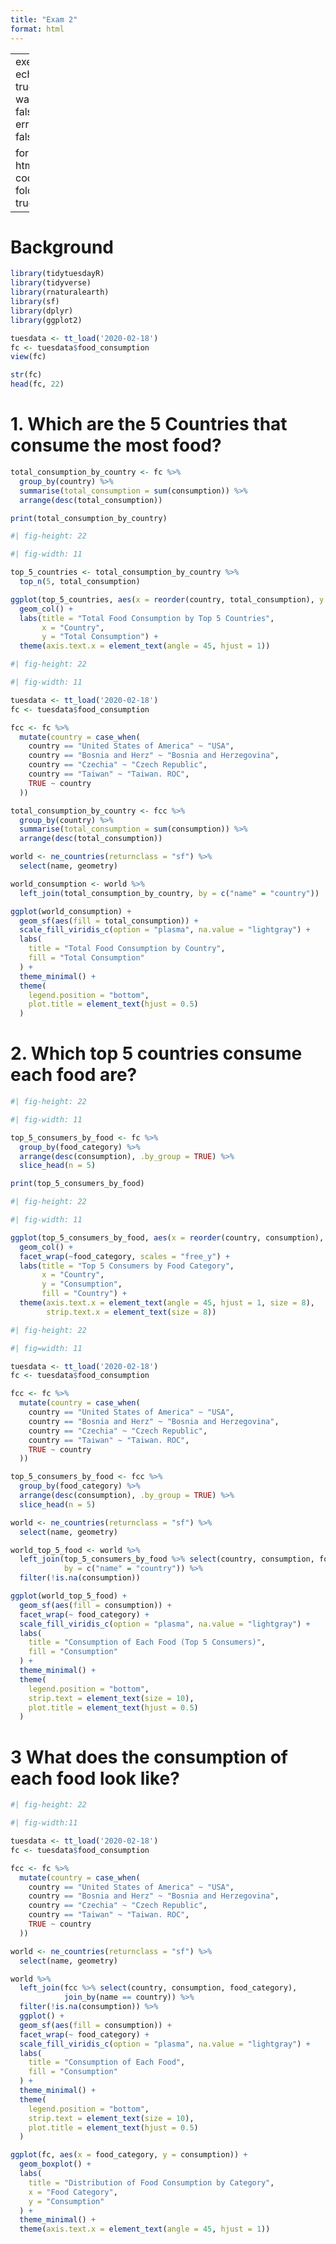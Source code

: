 ```yaml
---
title: "Exam 2"
format: html
---
```


---
execute:
  echo: true
  warning: false
  error: false

format:
  html:
    code-fold: true
---


# Background

```r
library(tidytuesdayR)
library(tidyverse)
library(rnaturalearth)
library(sf)
library(dplyr)
library(ggplot2) 
```

```r
tuesdata <- tt_load('2020-02-18')
fc <- tuesdata$food_consumption
view(fc)
```
```r
str(fc)
head(fc, 22)
```

# 1. Which are the 5 Countries that consume the most food?

```r
total_consumption_by_country <- fc %>%
  group_by(country) %>%
  summarise(total_consumption = sum(consumption)) %>%
  arrange(desc(total_consumption))

print(total_consumption_by_country)
```

```r
#| fig-height: 22

#| fig-width: 11

top_5_countries <- total_consumption_by_country %>%
  top_n(5, total_consumption)

ggplot(top_5_countries, aes(x = reorder(country, total_consumption), y = total_consumption)) +
  geom_col() +
  labs(title = "Total Food Consumption by Top 5 Countries",
       x = "Country",
       y = "Total Consumption") +
  theme(axis.text.x = element_text(angle = 45, hjust = 1))
```

```r
#| fig-height: 22

#| fig-width: 11

tuesdata <- tt_load('2020-02-18')
fc <- tuesdata$food_consumption

fcc <- fc %>%
  mutate(country = case_when(
    country == "United States of America" ~ "USA",
    country == "Bosnia and Herz" ~ "Bosnia and Herzegovina",
    country == "Czechia" ~ "Czech Republic",
    country == "Taiwan" ~ "Taiwan. ROC",
    TRUE ~ country
  ))

total_consumption_by_country <- fcc %>%
  group_by(country) %>%
  summarise(total_consumption = sum(consumption)) %>%
  arrange(desc(total_consumption))

world <- ne_countries(returnclass = "sf") %>%
  select(name, geometry)

world_consumption <- world %>%
  left_join(total_consumption_by_country, by = c("name" = "country"))

ggplot(world_consumption) +
  geom_sf(aes(fill = total_consumption)) +
  scale_fill_viridis_c(option = "plasma", na.value = "lightgray") +
  labs(
    title = "Total Food Consumption by Country",
    fill = "Total Consumption"
  ) +
  theme_minimal() +
  theme(
    legend.position = "bottom",
    plot.title = element_text(hjust = 0.5)
  )
```


# 2. Which top 5 countries consume each food are?

```r
#| fig-height: 22

#| fig-width: 11

top_5_consumers_by_food <- fc %>%
  group_by(food_category) %>%
  arrange(desc(consumption), .by_group = TRUE) %>%
  slice_head(n = 5)

print(top_5_consumers_by_food)
```

```r
#| fig-height: 22

#| fig-width: 11

ggplot(top_5_consumers_by_food, aes(x = reorder(country, consumption), y = consumption, fill = country)) +
  geom_col() +
  facet_wrap(~food_category, scales = "free_y") + 
  labs(title = "Top 5 Consumers by Food Category",
       x = "Country",
       y = "Consumption",
       fill = "Country") +
  theme(axis.text.x = element_text(angle = 45, hjust = 1, size = 8),
        strip.text.x = element_text(size = 8))
```

```r
#| fig-height: 22

#| fig=width: 11

tuesdata <- tt_load('2020-02-18')
fc <- tuesdata$food_consumption

fcc <- fc %>%
  mutate(country = case_when(
    country == "United States of America" ~ "USA",
    country == "Bosnia and Herz" ~ "Bosnia and Herzegovina",
    country == "Czechia" ~ "Czech Republic",
    country == "Taiwan" ~ "Taiwan. ROC",
    TRUE ~ country
  ))

top_5_consumers_by_food <- fcc %>%
  group_by(food_category) %>%
  arrange(desc(consumption), .by_group = TRUE) %>%
  slice_head(n = 5)

world <- ne_countries(returnclass = "sf") %>%
  select(name, geometry)

world_top_5_food <- world %>%
  left_join(top_5_consumers_by_food %>% select(country, consumption, food_category),
            by = c("name" = "country")) %>%
  filter(!is.na(consumption))

ggplot(world_top_5_food) +
  geom_sf(aes(fill = consumption)) +
  facet_wrap(~ food_category) +
  scale_fill_viridis_c(option = "plasma", na.value = "lightgray") +
  labs(
    title = "Consumption of Each Food (Top 5 Consumers)",
    fill = "Consumption"
  ) +
  theme_minimal() +
  theme(
    legend.position = "bottom",
    strip.text = element_text(size = 10),
    plot.title = element_text(hjust = 0.5)
  )
```

# 3 What does the consumption of each food look like?

```r
#| fig-height: 22

#| fig-width:11

tuesdata <- tt_load('2020-02-18')
fc <- tuesdata$food_consumption

fcc <- fc %>%
  mutate(country = case_when(
    country == "United States of America" ~ "USA",
    country == "Bosnia and Herz" ~ "Bosnia and Herzegovina",
    country == "Czechia" ~ "Czech Republic",
    country == "Taiwan" ~ "Taiwan. ROC",
    TRUE ~ country
  ))

world <- ne_countries(returnclass = "sf") %>%
  select(name, geometry)

world %>%
  left_join(fcc %>% select(country, consumption, food_category), 
            join_by(name == country)) %>%
  filter(!is.na(consumption)) %>%
  ggplot() +
  geom_sf(aes(fill = consumption)) +
  facet_wrap(~ food_category) +
  scale_fill_viridis_c(option = "plasma", na.value = "lightgray") +
  labs(
    title = "Consumption of Each Food",
    fill = "Consumption"
  ) +
  theme_minimal() +
  theme(
    legend.position = "bottom",
    strip.text = element_text(size = 10),
    plot.title = element_text(hjust = 0.5)
  )
```
```r
ggplot(fc, aes(x = food_category, y = consumption)) +
  geom_boxplot() +
  labs(
    title = "Distribution of Food Consumption by Category",
    x = "Food Category",
    y = "Consumption"
  ) +
  theme_minimal() +
  theme(axis.text.x = element_text(angle = 45, hjust = 1))
```


